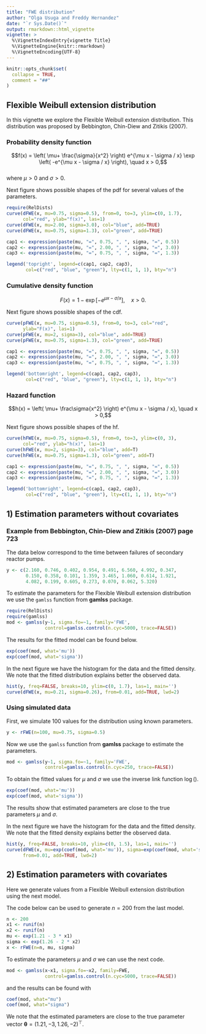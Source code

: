 ```yaml
---
title: "FWE distribution"
author: "Olga Usuga and Freddy Hernandez"
date: "`r Sys.Date()`"
output: rmarkdown::html_vignette
vignette: >
  %\VignetteIndexEntry{vignette Title}
  %\VignetteEngine{knitr::rmarkdown}
  %\VignetteEncoding{UTF-8}
---
```


```r
knitr::opts_chunk$set(
  collapse = TRUE,
  comment = "##"
)
```

## Flexible Weibull extension distribution

In this vignette we explore the Flexible Weibull extension distribution. This distribution was proposed by Bebbington, Chin-Diew and Zitikis (2007).

### Probability density function

$$f(x) = \left( \mu+ \frac{\sigma}{x^2} \right) e^{\mu x - \sigma / x} \exp \left( -e^{\mu x - \sigma / x} \right), \quad x > 0,$$   
where $\mu > 0$ and $\sigma > 0$.

Next figure shows possible shapes of the pdf for several values of the parameters.

```r
require(RelDists)
curve(dFWE(x, mu=0.75, sigma=0.5), from=0, to=3, ylim=c(0, 1.7), 
      col="red", ylab="f(x)", las=1)
curve(dFWE(x, mu=2.00, sigma=3.0), col="blue", add=TRUE)
curve(dFWE(x, mu=0.75, sigma=1.3), col="green", add=TRUE)

cap1 <- expression(paste(mu, "=", 0.75, ", ", sigma, "=", 0.5))
cap2 <- expression(paste(mu, "=", 2.00, ", ", sigma, "=", 3.0))
cap3 <- expression(paste(mu, "=", 0.75, ", ", sigma, "=", 1.3))

legend('topright', legend=c(cap1, cap2, cap3), 
       col=c("red", "blue", "green"), lty=c(1, 1, 1), bty="n")
```  

### Cumulative density function 

$$F(x) = 1 - \exp[-e^{\mu x - \sigma / x}], \quad x > 0.$$

Next figure shows possible shapes of the cdf.

```r
curve(pFWE(x, mu=0.75, sigma=0.5), from=0, to=3, col="red",
      ylab="F(x)", las=1)
curve(pFWE(x, mu=2, sigma=3), col="blue", add=TRUE)
curve(pFWE(x, mu=0.75, sigma=1.3), col="green", add=TRUE)

cap1 <- expression(paste(mu, "=", 0.75, ", ", sigma, "=", 0.5))
cap2 <- expression(paste(mu, "=", 2.00, ", ", sigma, "=", 3.0))
cap3 <- expression(paste(mu, "=", 0.75, ", ", sigma, "=", 1.3))

legend('bottomright', legend=c(cap1, cap2, cap3), 
       col=c("red", "blue", "green"), lty=c(1, 1, 1), bty="n")
```

### Hazard function

$$h(x) =  \left( \mu+ \frac\sigma{x^2} \right) e^{\mu x - \sigma / x}, \quad x > 0,$$

Next figure shows possible shapes of the hf.

```r
curve(hFWE(x, mu=0.75, sigma=0.5), from=0, to=3, ylim=c(0, 3), 
      col="red", ylab="h(x)", las=1)
curve(hFWE(x, mu=2, sigma=3), col="blue", add=T)
curve(hFWE(x, mu=0.75, sigma=1.3), col="green", add=T)

cap1 <- expression(paste(mu, "=", 0.75, ", ", sigma, "=", 0.5))
cap2 <- expression(paste(mu, "=", 2.00, ", ", sigma, "=", 3.0))
cap3 <- expression(paste(mu, "=", 0.75, ", ", sigma, "=", 1.3))

legend('bottomright', legend=c(cap1, cap2, cap3), 
       col=c("red", "blue", "green"), lty=c(1, 1, 1), bty="n")
```


## 1) Estimation parameters without covariates

### Example from Bebbington, Chin-Diew and Zitikis (2007) page 723
The data below correspond to the time between failures of secondary reactor pumps.

```r
y <- c(2.160, 0.746, 0.402, 0.954, 0.491, 6.560, 4.992, 0.347,
       0.150, 0.358, 0.101, 1.359, 3.465, 1.060, 0.614, 1.921,
       4.082, 0.199, 0.605, 0.273, 0.070, 0.062, 5.320)
```

To estimate the parameters for the Flexible Weibull extension distribution we use the `gamlss` function from __gamlss__ package.

```r
require(RelDists)
require(gamlss)
mod <- gamlss(y~1, sigma.fo=~1, family='FWE',
              control=gamlss.control(n.cyc=5000, trace=FALSE))
```

The results for the fitted model can be found below.

```r
exp(coef(mod, what='mu'))
exp(coef(mod, what='sigma'))
```

In the next figure we have the histogram for the data and the fitted density. We note that the fitted distribution explains better the observed data.

```r
hist(y, freq=FALSE, breaks=10, ylim=c(0, 1.7), las=1, main='')
curve(dFWE(x, mu=0.21, sigma=0.26), from=0.01, add=TRUE, lwd=2)
```

### Using simulated data
First, we simulate 100 values for the distribution using known parameters.

```r
y <- rFWE(n=100, mu=0.75, sigma=0.5)
```

Now we use the `gamlss` function from __gamlss__ package to estimate the parameters.

```r
mod <- gamlss(y~1, sigma.fo=~1, family='FWE',
              control=gamlss.control(n.cyc=250, trace=FALSE))
```

To obtain the fitted values for $\mu$ and $\sigma$ we use the inverse link function $\log()$.

```r
exp(coef(mod, what='mu'))
exp(coef(mod, what='sigma'))
```

The results show that estimated parameters are close to the true parameters $\mu$ and $\sigma$.

In the next figure we have the histogram for the data and the fitted density. We note that the fitted density explains better the observed data.

```r
hist(y, freq=FALSE, breaks=10, ylim=c(0, 1.5), las=1, main='')
curve(dFWE(x, mu=exp(coef(mod, what='mu')), sigma=exp(coef(mod, what='sigma'))), 
      from=0.01, add=TRUE, lwd=2)
```

## 2) Estimation parameters with covariates
Here we generate values from a Flexible Weibull extension distribution using the next model.

\begin{align*} 
y &\sim FWE(\mu_i, \sigma_i), \\ 
\log(\mu_i) &= 1.21 - 3 \times x_1, \\
\log(\sigma_i) &= 1.26 - 2 \times x_2, \\
x_1 &\sim U(0, 1), \\
x_2 &\sim U(0, 1)
\end{align*}

The code below can be used to generate $n=200$ from the last model.

```r
n <- 200
x1 <- runif(n)
x2 <- runif(n)
mu <- exp(1.21 - 3 * x1)
sigma <- exp(1.26 - 2 * x2)
x <- rFWE(n=n, mu, sigma)
```

To estimate the parameters $\mu$ and $\sigma$ we can use the next code.

```r
mod <- gamlss(x~x1, sigma.fo=~x2, family=FWE,
              control=gamlss.control(n.cyc=5000, trace=FALSE))
```

and the results can be found with

```r
coef(mod, what="mu")
coef(mod, what="sigma")
```

We note that the estimated parameters are close to the true parameter vector $\boldsymbol{\theta} = (1.21, -3, 1.26, -2)^\top$.
